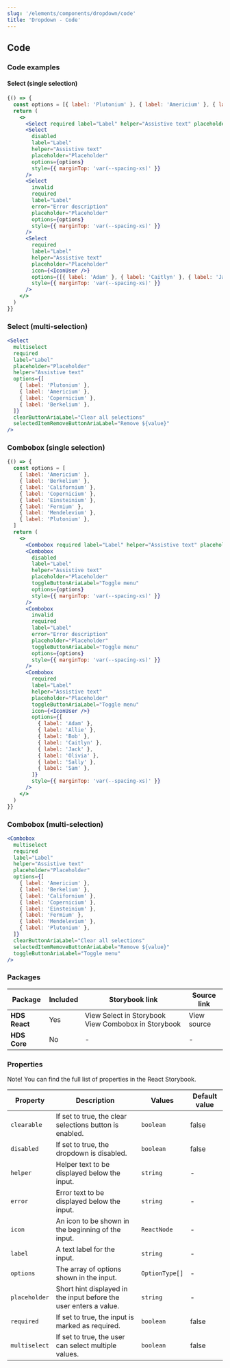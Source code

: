 ```yaml
---
slug: '/elements/components/dropdown/code'
title: 'Dropdown - Code'
---
```



## Code

### Code examples 

#### Select (single selection)
<Playground>


```jsx
{() => {
  const options = [{ label: 'Plutonium' }, { label: 'Americium' }, { label: 'Copernicium' }, { label: 'Berkelium' }];
  return (
    <>
      <Select required label="Label" helper="Assistive text" placeholder="Placeholder" options={options} />
      <Select
        disabled
        label="Label"
        helper="Assistive text"
        placeholder="Placeholder"
        options={options}
        style={{ marginTop: 'var(--spacing-xs)' }}
      />
      <Select
        invalid
        required
        label="Label"
        error="Error description"
        placeholder="Placeholder"
        options={options}
        style={{ marginTop: 'var(--spacing-xs)' }}
      />
      <Select
        required
        label="Label"
        helper="Assistive text"
        placeholder="Placeholder"
        icon={<IconUser />}
        options={[{ label: 'Adam' }, { label: 'Caitlyn' }, { label: 'Jack' }, { label: 'Sally' }]}
        style={{ marginTop: 'var(--spacing-xs)' }}
      />
    </>
  )
}}
```

</Playground>

### Select (multi-selection)
<Playground>


```jsx
<Select
  multiselect
  required
  label="Label"
  placeholder="Placeholder"
  helper="Assistive text"
  options={[
    { label: 'Plutonium' },
    { label: 'Americium' },
    { label: 'Copernicium' },
    { label: 'Berkelium' },
  ]}
  clearButtonAriaLabel="Clear all selections"
  selectedItemRemoveButtonAriaLabel="Remove ${value}"
/>
```

</Playground>

### Combobox (single selection)
<Playground>


```jsx
{() => {
  const options = [
    { label: 'Americium' },
    { label: 'Berkelium' },
    { label: 'Californium' },
    { label: 'Copernicium' },
    { label: 'Einsteinium' },
    { label: 'Fermium' },
    { label: 'Mendelevium' },
    { label: 'Plutonium' },
  ]
  return (
    <>
      <Combobox required label="Label" helper="Assistive text" placeholder="Placeholder" toggleButtonAriaLabel="Toggle menu" options={options} />
      <Combobox
        disabled
        label="Label"
        helper="Assistive text"
        placeholder="Placeholder"
        toggleButtonAriaLabel="Toggle menu"
        options={options}
        style={{ marginTop: 'var(--spacing-xs)' }}
      />
      <Combobox
        invalid
        required
        label="Label"
        error="Error description"
        placeholder="Placeholder"
        toggleButtonAriaLabel="Toggle menu"
        options={options}
        style={{ marginTop: 'var(--spacing-xs)' }}
      />
      <Combobox
        required
        label="Label"
        helper="Assistive text"
        placeholder="Placeholder"
        toggleButtonAriaLabel="Toggle menu"
        icon={<IconUser />}
        options={[
          { label: 'Adam' },
          { label: 'Allie' },
          { label: 'Bob' },
          { label: 'Caitlyn' },
          { label: 'Jack' },
          { label: 'Olivia' },
          { label: 'Sally' },
          { label: 'Sam' },
        ]}
        style={{ marginTop: 'var(--spacing-xs)' }}
      />
    </>
  )
}}
```

</Playground>

### Combobox (multi-selection)
<Playground>


```jsx
<Combobox
  multiselect
  required
  label="Label"
  helper="Assistive text"
  placeholder="Placeholder"
  options={[
    { label: 'Americium' },
    { label: 'Berkelium' },
    { label: 'Californium' },
    { label: 'Copernicium' },
    { label: 'Einsteinium' },
    { label: 'Fermium' },
    { label: 'Mendelevium' },
    { label: 'Plutonium' },
  ]}
  clearButtonAriaLabel="Clear all selections"
  selectedItemRemoveButtonAriaLabel="Remove ${value}"
  toggleButtonAriaLabel="Toggle menu"
/>
```

</Playground>

### Packages
| Package           | Included                      | Storybook link                                                                                                                      | Source link   |
| ----------------- | ----------------------------- | ----------------------------------------------------------------------------------------------------------------------------------- | ------------- |
| **HDS React**     | <IconCheckCircleFill /> Yes   | <Link size="M" external href="/storybook/react/?path=/story/components-dropdowns-select--default">View Select in Storybook</Link> <Link size="M" external href="/storybook/react/?path=/story/components-dropdowns-combobox--default">View Combobox in Storybook</Link>  | <Link size="M" external href="https://github.com/City-of-Helsinki/helsinki-design-system/tree/master/packages/react/src/components/dropdown">View source</Link> |
| **HDS Core**      | <IconCrossCircle /> No        | - | - |

### Properties
Note! You can find the full list of properties in the <Link size="M" href="/storybook/react/?path=/docs/components-dropdowns-combobox--default" external>React Storybook.</Link>

| Property      | Description                                                       | Values         | Default value |
| ------------- | ----------------------------------------------------------------- | -------------- | ------------- |
| `clearable`   | If set to true, the clear selections button is enabled.           | `boolean`      | false         |
| `disabled`    | If set to true, the dropdown is disabled.                         | `boolean`      | false         |
| `helper`      | Helper text to be displayed below the input.                      | `string`       | -             |
| `error`       | Error text to be displayed below the input.                       | `string`       | -             |
| `icon`        | An icon to be shown in the beginning of the input.                | `ReactNode`    | -             |
| `label`       | A text label for the input.                                       | `string`       | -             |
| `options`     | The array of options shown in the input.                          | `OptionType[]` | -             |
| `placeholder` | Short hint displayed in the input before the user enters a value. | `string`       | -             |
| `required`    | If set to true, the input is marked as required.                  | `boolean`      | false         |
| `multiselect` | If set to true, the user can select multiple values.              | `boolean`      | false         |

